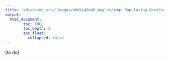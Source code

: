 ```yaml
---
title: '<div><img src="images/ohdsi40x40.png"></img> Populating Oncology Data</div>'
output: 
  html_document:
        toc: TRUE
        toc_depth: 3
        toc_float:
          collapsed: false
---
```


[to do]